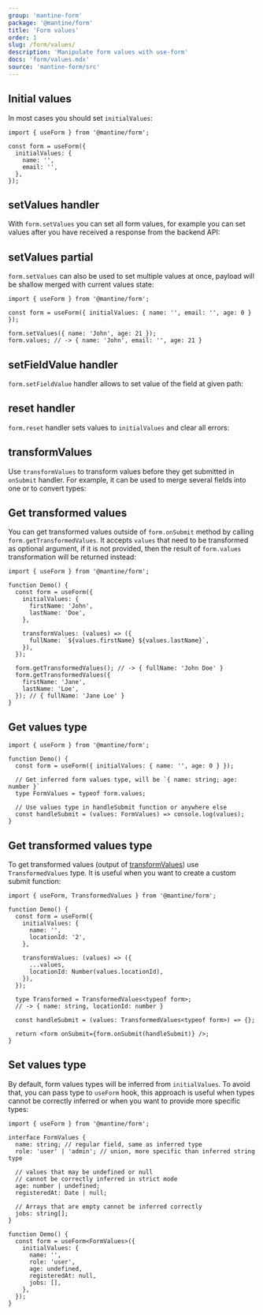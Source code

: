 ```yaml
---
group: 'mantine-form'
package: '@mantine/form'
title: 'Form values'
order: 1
slug: /form/values/
description: 'Manipulate form values with use-form'
docs: 'form/values.mdx'
source: 'mantine-form/src'
---
```



## Initial values

In most cases you should set `initialValues`:

```tsx
import { useForm } from '@mantine/form';

const form = useForm({
  initialValues: {
    name: '',
    email: '',
  },
});
```

## setValues handler

With `form.setValues` you can set all form values, for example you can set values after you have received a response from the backend API:

<Demo data={FormDemos.setValues} />

## setValues partial

`form.setValues` can also be used to set multiple values at once, payload will be shallow merged with current values state:

```tsx
import { useForm } from '@mantine/form';

const form = useForm({ initialValues: { name: '', email: '', age: 0 } });

form.setValues({ name: 'John', age: 21 });
form.values; // -> { name: 'John', email: '', age: 21 }
```

## setFieldValue handler

`form.setFieldValue` handler allows to set value of the field at given path:

<Demo data={FormDemos.setFieldValue} />

## reset handler

`form.reset` handler sets values to `initialValues` and clear all errors:

<Demo data={FormDemos.reset} />

## transformValues

Use `transformValues` to transform values before they get submitted in `onSubmit` handler.
For example, it can be used to merge several fields into one or to convert types:

<Demo data={FormDemos.transformValues} />

## Get transformed values

You can get transformed values outside of `form.onSubmit` method by calling `form.getTransformedValues`.
It accepts `values` that need to be transformed as optional argument, if it is not provided, then
the result of `form.values` transformation will be returned instead:

```tsx
import { useForm } from '@mantine/form';

function Demo() {
  const form = useForm({
    initialValues: {
      firstName: 'John',
      lastName: 'Doe',
    },

    transformValues: (values) => ({
      fullName: `${values.firstName} ${values.lastName}`,
    }),
  });

  form.getTransformedValues(); // -> { fullName: 'John Doe' }
  form.getTransformedValues({
    firstName: 'Jane',
    lastName: 'Loe',
  }); // { fullName: 'Jane Loe' }
}
```

## Get values type

```tsx
import { useForm } from '@mantine/form';

function Demo() {
  const form = useForm({ initialValues: { name: '', age: 0 } });

  // Get inferred form values type, will be `{ name: string; age: number }`
  type FormValues = typeof form.values;

  // Use values type in handleSubmit function or anywhere else
  const handleSubmit = (values: FormValues) => console.log(values);
}
```

## Get transformed values type

To get transformed values (output of [transformValues](#transformvalues)) use `TransformedValues` type.
It is useful when you want to create a custom submit function:

```tsx
import { useForm, TransformedValues } from '@mantine/form';

function Demo() {
  const form = useForm({
    initialValues: {
      name: '',
      locationId: '2',
    },

    transformValues: (values) => ({
      ...values,
      locationId: Number(values.locationId),
    }),
  });

  type Transformed = TransformedValues<typeof form>;
  // -> { name: string, locationId: number }

  const handleSubmit = (values: TransformedValues<typeof form>) => {};

  return <form onSubmit={form.onSubmit(handleSubmit)} />;
}
```

## Set values type

By default, form values types will be inferred from `initialValues`.
To avoid that, you can pass type to `useForm` hook, this approach is useful when
types cannot be correctly inferred or when you want to provide more specific types:

```tsx
import { useForm } from '@mantine/form';

interface FormValues {
  name: string; // regular field, same as inferred type
  role: 'user' | 'admin'; // union, more specific than inferred string type

  // values that may be undefined or null
  // cannot be correctly inferred in strict mode
  age: number | undefined;
  registeredAt: Date | null;

  // Arrays that are empty cannot be inferred correctly
  jobs: string[];
}

function Demo() {
  const form = useForm<FormValues>({
    initialValues: {
      name: '',
      role: 'user',
      age: undefined,
      registeredAt: null,
      jobs: [],
    },
  });
}
```

